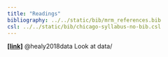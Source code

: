 ```yaml
---
title: "Readings"
bibliography: ../../static/bib/mrm_references.bib
csl: ../../static/bib/chicago-syllabus-no-bib.csl
---
```


[**[link]**](https://socviz.co/lookatdata.html#lookatdata) @healy2018data Look at data/




